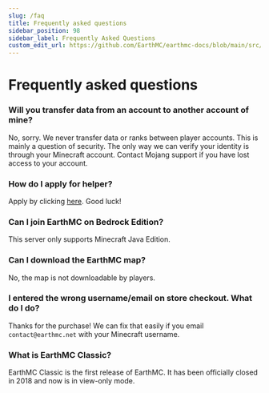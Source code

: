 ---
slug: /faq
title: Frequently asked questions
sidebar_position: 98
sidebar_label: Frequently Asked Questions
custom_edit_url: https://github.com/EarthMC/earthmc-docs/blob/main/src/docs/faq.mdx
---
# Frequently asked questions

### Will you transfer data from an account to another account of mine?
No, sorry. We never transfer data or ranks between player accounts. This is mainly a question of security. The only way we can verify your identity is through your Minecraft account. Contact Mojang support if you have lost access to your account.

### How do I apply for helper? 
Apply by clicking [here](https://goo.gl/Ssc9U2). Good luck!

### Can I join EarthMC on Bedrock Edition?
This server only supports Minecraft Java Edition.

### Can I download the EarthMC map?
No, the map is not downloadable by players.

### I entered the wrong username/email on store checkout. What do I do?
Thanks for the purchase! We can fix that easily if you email `contact@earthmc.net` with your Minecraft username.

### What is EarthMC Classic?
EarthMC Classic is the first release of EarthMC. It has been officially closed in 2018 and now is in view-only mode.

